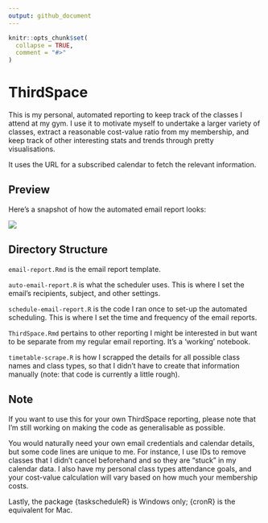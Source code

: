 ```yaml
---
output: github_document
---
```


<!-- README.md is generated from README.Rmd. Please edit that file -->

```r
knitr::opts_chunk$set(
  collapse = TRUE,
  comment = "#>"
)
```

# ThirdSpace

<!-- badges: start -->

<!-- badges: end -->

This is my personal, automated reporting to keep track of the classes I attend at my gym. I use it to motivate myself to undertake a larger variety of classes, extract a reasonable cost-value ratio from my membership, and keep track of other interesting stats and trends through pretty visualisations.

It uses the URL for a subscribed calendar to fetch the relevant information.

## Preview

Here's a snapshot of how the automated email report looks:

![](email-report-preview1.png)

## Directory Structure

`email-report.Rmd` is the email report template.

`auto-email-report.R` is what the scheduler uses. This is where I set the email's recipients, subject, and other settings.

`schedule-email-report.R` is the code I ran once to set-up the automated scheduling. This is where I set the time and frequency of the email reports.

`ThirdSpace.Rmd` pertains to other reporting I might be interested in but want to be separate from my regular email reporting. It's a 'working' notebook.

`timetable-scrape.R` is how I scrapped the details for all possible class names and class types, so that I didn't have to create that information manually (note: that code is currently a little rough).

## Note

If you want to use this for your own ThirdSpace reporting, please note that I'm still working on making the code as generalisable as possible.

You would naturally need your own email credentials and calendar details, but some code lines are unique to me. For instance, I use IDs to remove classes that I didn't cancel beforehand and so they are "stuck" in my calendar data. I also have my personal class types attendance goals, and your cost-value calculation will vary based on how much your membership costs.

Lastly, the package {taskscheduleR} is Windows only; {cronR} is the equivalent for Mac.
